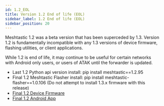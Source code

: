 ```yaml
---
id: 1.2_EOL
title: Version 1.2 End of life (EOL)
sidebar_label: 1.2 End of life (EOL)
sidebar_position: 20
---
```


Meshtastic 1.2 was a beta version that has been superceded by 1.3. Version 1.2 is fundamentally incompatible with any 1.3 versions of device firmware, flashing utilities, or client applications.

While 1.2 is end of life, it may continue to be useful for certain networks with Android only users, or users of ATAK until the forwarder is updated.

- Last 1.2 Python api version install: pip install meshtastic==1.2.95
- Final 1.2 Meshtastic Flasher install: pip install meshtastic-flasher==1.0.106 (Do not attempt to install 1.3.x firmware with this release)
- [Final 1.2 Device Firmware](https://github.com/meshtastic/firmware/releases/tag/v1.2.65.0adc5ce)
- [Final 1.2 Android App](https://github.com/meshtastic/Meshtastic-Android/releases/tag/1.2.67)
